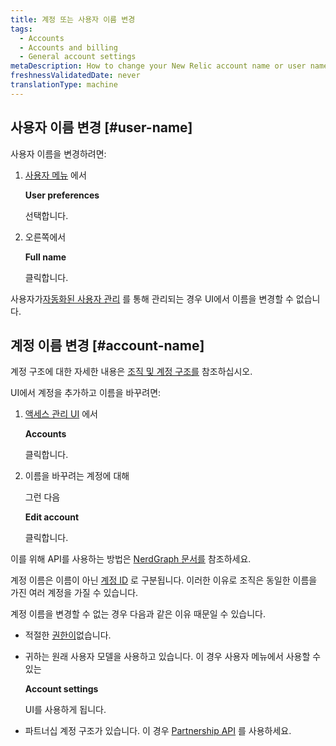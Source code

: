 ```yaml
---
title: 계정 또는 사용자 이름 변경
tags:
  - Accounts
  - Accounts and billing
  - General account settings
metaDescription: How to change your New Relic account name or user name.
freshnessValidatedDate: never
translationType: machine
---
```


## 사용자 이름 변경 [#user-name]

사용자 이름을 변경하려면:

1. [사용자 메뉴](/docs/accounts/accounts-billing/general-account-settings/intro-account-settings) 에서

   <DNT>**User preferences**</DNT>

   선택합니다.

2. 오른쪽에서

   <DNT>**Full name**</DNT>

   클릭합니다.

사용자가[자동화된 사용자 관리](/docs/accounts/accounts/automated-user-management/automated-user-provisioning-single-sign) 를 통해 관리되는 경우 UI에서 이름을 변경할 수 없습니다.

## 계정 이름 변경 [#account-name]

계정 구조에 대한 자세한 내용은 [조직 및 계정 구조를](/docs/accounts/accounts-billing/account-structure/new-relic-account-structure) 참조하십시오.

UI에서 계정을 추가하고 이름을 바꾸려면:

1. [액세스 관리 UI](https://one.newrelic.com/admin-portal/organizations/organization-detail) 에서

   <DNT>**Accounts**</DNT>

   클릭합니다.

2. 이름을 바꾸려는 계정에 대해

   <Icon name="fe-more-horizontal"/>

   그런 다음

   <DNT>**Edit account**</DNT>

   클릭합니다.

이를 위해 API를 사용하는 방법은 [NerdGraph 문서를](/docs/apis/nerdgraph/examples/manage-accounts-nerdgraph) 참조하세요.

계정 이름은 이름이 아닌 [계정 ID](/docs/accounts/accounts-billing/account-structure/account-id) 로 구분됩니다. 이러한 이유로 조직은 동일한 이름을 가진 여러 계정을 가질 수 있습니다.

계정 이름을 변경할 수 없는 경우 다음과 같은 이유 때문일 수 있습니다.

* 적절한 [권한이](/docs/accounts/accounts-billing/new-relic-one-user-management/user-management-concepts/#admin-settings)없습니다.

* 귀하는 원래 사용자 모델을 사용하고 있습니다. 이 경우 사용자 메뉴에서 사용할 수 있는

  <DNT>**Account settings**</DNT>

  UI를 사용하게 됩니다.

* 파트너십 계정 구조가 있습니다. 이 경우 [Partnership API](/docs/new-relic-partnerships/partnerships/partner-api/partnership-api-account-object) 를 사용하세요.